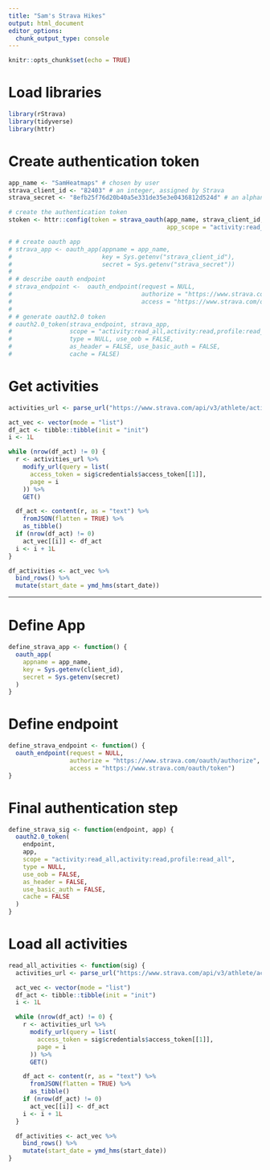 ```yaml
---
title: "Sam's Strava Hikes"
output: html_document
editor_options: 
  chunk_output_type: console
---
```


```r
knitr::opts_chunk$set(echo = TRUE)
```

# Load libraries
```r
library(rStrava)
library(tidyverse)
library(httr)
```

# Create authentication token 
```r
app_name <- "SamHeatmaps" # chosen by user 
strava_client_id <- "82403" # an integer, assigned by Strava
strava_secret <- "8efb25f76d20b40a5e331de35e3e0436812d524d" # an alphanumeric secret, assigned by Strava

# create the authentication token
stoken <- httr::config(token = strava_oauth(app_name, strava_client_id, strava_secret,
                                            app_scope = "activity:read_all"))

# # create oauth app
# strava_app <- oauth_app(appname = app_name, 
#                         key = Sys.getenv("strava_client_id"), 
#                         secret = Sys.getenv("strava_secret"))
# 
# # describe oauth endpoint
# strava_endpoint <-  oauth_endpoint(request = NULL,
#                                    authorize = "https://www.strava.com/oauth/authorize",
#                                    access = "https://www.strava.com/oauth/token")
# 
# # generate oauth2.0 token
# oauth2.0_token(strava_endpoint, strava_app,
#                scope = "activity:read_all,activity:read,profile:read_all",
#                type = NULL, use_oob = FALSE, 
#                as_header = FALSE, use_basic_auth = FALSE, 
#                cache = FALSE)

```

# Get activities
```r
activities_url <- parse_url("https://www.strava.com/api/v3/athlete/activities")

act_vec <- vector(mode = "list")
df_act <- tibble::tibble(init = "init")
i <- 1L

while (nrow(df_act) != 0) {
  r <- activities_url %>%
    modify_url(query = list(
      access_token = sig$credentials$access_token[[1]],
      page = i
    )) %>%
    GET()

  df_act <- content(r, as = "text") %>%
    fromJSON(flatten = TRUE) %>%
    as_tibble()
  if (nrow(df_act) != 0)
    act_vec[[i]] <- df_act
  i <- i + 1L
}

df_activities <- act_vec %>%
  bind_rows() %>%
  mutate(start_date = ymd_hms(start_date))

```











-------------------------------------------------
# Define App
```r
define_strava_app <- function() {
  oauth_app(
    appname = app_name,
    key = Sys.getenv(client_id),
    secret = Sys.getenv(secret)
  )
}

```

# Define endpoint
```r
define_strava_endpoint <- function() {
  oauth_endpoint(request = NULL,
                 authorize = "https://www.strava.com/oauth/authorize",
                 access = "https://www.strava.com/oauth/token")
}
```

# Final authentication step
```r
define_strava_sig <- function(endpoint, app) {
  oauth2.0_token(
    endpoint,
    app,
    scope = "activity:read_all,activity:read,profile:read_all",
    type = NULL,
    use_oob = FALSE,
    as_header = FALSE,
    use_basic_auth = FALSE,
    cache = FALSE
  )
}
```

# Load all activities
```r
read_all_activities <- function(sig) {
  activities_url <- parse_url("https://www.strava.com/api/v3/athlete/activities")

  act_vec <- vector(mode = "list")
  df_act <- tibble::tibble(init = "init")
  i <- 1L

  while (nrow(df_act) != 0) {
    r <- activities_url %>%
      modify_url(query = list(
        access_token = sig$credentials$access_token[[1]],
        page = i
      )) %>%
      GET()

    df_act <- content(r, as = "text") %>%
      fromJSON(flatten = TRUE) %>%
      as_tibble()
    if (nrow(df_act) != 0)
      act_vec[[i]] <- df_act
    i <- i + 1L
  }

  df_activities <- act_vec %>%
    bind_rows() %>%
    mutate(start_date = ymd_hms(start_date))
}
```

